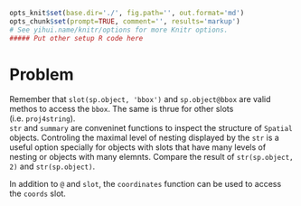 ```r
opts_knit$set(base.dir='./', fig.path='', out.format='md')
opts_chunk$set(prompt=TRUE, comment='', results='markup')
# See yihui.name/knitr/options for more Knitr options.
##### Put other setup R code here

```

# Problem
 Remember that `slot(sp.object, 'bbox')` and `sp.object@bbox` are valid methos to access the `bbox`. The same is thrue for other slots (i.e. `proj4string`).  
`str` and `summary` are conveninet functions to inspect the structure of `Spatial` objects. Controling the maximal level of nesting displayed by the `str` is a useful option specially for objects with slots that have many levels of nesting or objects with many elemnts. Compare the result of  `str(sp.object, 2)` and `str(sp.object)`.  


In addition to `@` and `slot`, the `coordinates` function can be used to access the `coords` slot.